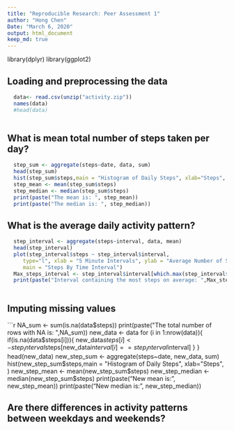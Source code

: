 ```yaml
---
title: "Reproducible Research: Peer Assessment 1"
author: "Hong Chen"
Date: "March 6, 2020"
output: html_document
keep_md: true
---
```

library(dplyr)
library(ggplot2)


## Loading and preprocessing the data

```r
  data<- read.csv(unzip("activity.zip"))
  names(data)
  #head(data)
  
```


## What is mean total number of steps taken per day?
```r
  step_sum <- aggregate(steps~date, data, sum)
  head(step_sum)
  hist(step_sum$steps,main = "Histogram of Daily Steps", xlab="Steps", )
  step_mean <- mean(step_sum$steps)
  step_median <- median(step_sum$steps)
  print(paste("The mean is: ", step_mean))
  print(paste("The median is: ", step_median))
```

## What is the average daily activity pattern?
```r
  step_interval <- aggregate(steps~interval, data, mean)
  head(step_interval)
  plot(step_interval$steps ~ step_interval$interval,
     type="l", xlab = "5 Minute Intervals", ylab = "Average Number of Steps",
     main = "Steps By Time Interval")
  Max_steps_interval <- step_interval$interval[which.max(step_interval$steps)]
  print(paste("Interval containing the most steps on average: ",Max_steps_interval))
  
```
  

## Imputing missing values
```r
  NA_sum <- sum(is.na(data$steps))
  print(paste("The total number of rows with NA is: ",NA_sum))
  new_data <- data  
  for (i in 1:nrow(data)){
        if(is.na(data$steps[i])){
                new_data$steps[i]<- step_interval$steps[new_data$interval[i] == step_interval$interval]
        }
  }
  head(new_data)
  new_step_sum <- aggregate(steps~date, new_data, sum)
  hist(new_step_sum$steps,main = "Histogram of Daily Steps", xlab="Steps", )
  new_step_mean <- mean(new_step_sum$steps)
  new_step_median <- median(new_step_sum$steps)
  print(paste("New mean is: ", new_step_mean))
  print(paste("New median is: ", new_step_median))

  

## Are there differences in activity patterns between weekdays and weekends?
